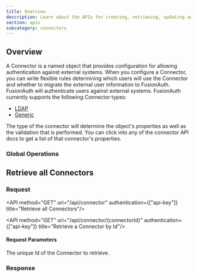```yaml
---
title: Overview
description: Learn about the APIs for creating, retrieving, updating and deleting identity providers.
section: apis
subcategory: connectors
---
```


<PremiumPlanBlurb />

## Overview

A Connector is a named object that provides configuration for allowing authentication against external systems. When you configure a Connector, you can write flexible rules determining which users will use the Connector and whether to migrate the external user information to FusionAuth. FusionAuth will authenticate users against external systems. FusionAuth currently supports the following Connector types:

* [LDAP](/docs/apis/connectors/ldap)
* [Generic](/docs/apis/connectors/generic)

The type of the connector will determine the object's properties as well as the validation that is performed. You can click into any of the connector API docs to get a list of that connector's properties.

### Global Operations

## Retrieve all Connectors

### Request

<API method="GET" uri="/api/connector" authentication={["api-key"]} title="Retrieve all Connectors"/>

<API method="GET" uri="/api/connector/{connectorId}" authentication={["api-key"]} title="Retrieve a Connector by Id"/>

#### Request Parameters

<APIBlock>
  <APIField name="connectorId" type="UUID" required>
    The unique Id of the Connector to retrieve.
  </APIField>
</APIBlock>

### Response

<StandardGetResponseCodes never_missing never_search_error />

<MultipleResponseBody />

